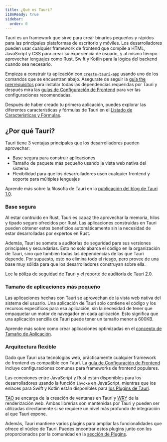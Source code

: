 ```yaml
---
title: ¿Qué es Tauri?
i18nReady: true
sidebar:
  order: 0
---
```


Tauri es un framework que sirve para crear binarios pequeños y rápidos para las principales plataformas de escritorio y móviles. Los desarrolladores pueden usar cualquier framework de frontend que compile a HTML, JavaScript y CSS para crear su experiencia de usuario, y al mismo tiempo aprovechar lenguajes como Rust, Swift y Kotlin para la lógica del backend cuando sea necesario.

Empieza a construir tu aplicación con [`create-tauri-app`](https://github.com/tauri-apps/create-tauri-app) usando uno de los comandos que se encuentran abajo. Asegurate de seguir la [guía the prerrequisitos](/start/prerequisites/) para instalar todas las dependencias requeridas por Tauri y después mira las [guías de Configuración de Frontend](/start/frontend/) para ver las configuraciones recomendadas.


<Cta />

Después de haber creado tu primera aplicación, puedes explorar las diferentes características y fórmulas de Tauri en el [Listado de Características y Fórmulas](/plugin/).

## ¿Por qué Tauri?

Tauri tiene 3 ventajas principales que los desarrolladores pueden aprovechar:

- Base segura para construir aplicaciones
- Tamaño de paquete más pequeño usando la vista web nativa del sistema
- Flexibilidad para que los desarrolladores usen cualquier frontend y soporte para múltiples lenguajes

Aprende más sobre la filosofía de Tauri en la [publicación del blog de Tauri 1.0](/blog/tauri-1-0/).

### Base segura

Al estar contruido en Rust, Tauri es capaz the aprovechar la memoria, hilos y tipado seguro ofrecidos por Rust. Las aplicaciones construidas en Tauri pueden obtener estos beneficios automáticamente sin la necesidad de estar desarrolladas por expertos en Rust.

Además, Tauri se somete a auditorías de seguridad para sus versiones principales y secundarias. Esto no solo abarca el código en la organización de Tauri, sino que también todas las dependencias de las que Tauri depende. Por supuesto, esto no elimina todo el riesgo, pero provee de una base muy sólida para que los desarrolladores construyan sobre ella.

Lee la [póliza de seguidad de Tauri](https://github.com/tauri-apps/tauri/security/policy) y el [reporte de auditoría de Tauri 2.0](https://github.com/tauri-apps/tauri/blob/dev/audits/Radically_Open_Security-v2-report.pdf).

### Tamaño de aplicaciones más pequeño

Las aplicaciones hechas con Tauri se aprovechan de la vista web nativa del sistema del usuario. Una aplicación de Tauri solo contiene el código y los recursos específicos para esa aplicación, sin la necesidad de tener que empaquetar un motor de navegador en cada aplicación. Esto significa que una aplicación sencilla de Tauri puede tener un tamaño menor a 600KB.

Aprende más sobre como crear aplicaciones optimizadas en el [concepto de Tamaño de Aplicación](/concept/size/).

### Arquitectura flexible

Dado que Tauri usa tecnologías web, prácticamente cualquier framework de frontend es compatible con Tauri. La [guía de Configuración de Frontend](/start/frontend/) incluye configuraciones comunes para frameworks de frontend populares.

Las conexiones entre JavaScript y Rust están disponibles para los desarrolladores usando la función `invoke` en JavaScript, mientras que los enlaces para Swift y Kotlin están disponibles para [los Plugins de Tauri](/develop/plugins/).

[TAO](https://github.com/tauri-apps/tao) se encarga de la creación de ventanas en Tauri y [WRY](https://github.com/tauri-apps/wry) de la renderización web. Ambas librerías son mantenidas por Tauri y pueden ser utilizadas directamente si se requiere un nivel más profundo de integración al que Tauri expone.

Además, Tauri mantiene varios plugins para ampliar las funcionalidades que ofrece el núcleo de Tauri. Puedes encontrar estos plugins junto con los proporcionados por la comunidad en la [sección de Plugins](/plugin/).
